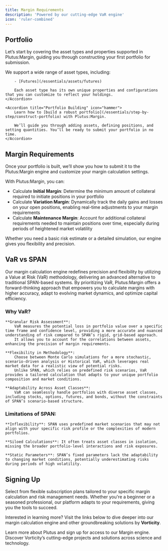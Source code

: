```yaml
---
title: Margin Requirements
description: 'Powered by our cutting-edge VaR engine'
icon: 'ruler-combined'
---
```


## Portfolio

Let’s start by covering the asset types and properties supported in Plutus:Margin, guiding you through constructing your first portfolio for submission.

<AccordionGroup>
    <Accordion title="Asset Types" icon="layer-group">
        We support a wide range of asset types, including:

        - [Futures](/essentials/assets/futures)

        Each asset type has its own unique properties and configurations that you can customize to reflect your holdings.
    </Accordion>

    <Accordion title="Portfolio Building" icon="hammer">
        Learn how to [build a robust portfolio](/essentials/step-by-step/construct-portfolio) with Plutus:Margin.

        We’ll guide you through adding assets, defining positions, and setting quantities. You’ll be ready to submit your portfolio in no time.
    </Accordion>
</AccordionGroup>

## Margin Requirements

Once your portfolio is built, we’ll show you how to submit it to the Plutus:Margin engine and customize your margin calculation settings.

With Plutus:Margin, you can:
- Calculate **Initial Margin**: Determine the minimum amount of collateral required to initiate positions in your portfolio
- Calculate **Variation Margin**: Dynamically track the daily gains and losses on your open positions, enabling real-time adjustments to your margin requirements
- Calculate **Maintenance Margin**: Account for additional collateral requirements needed to maintain positions over time, especially during periods of heightened market volatility

Whether you need a basic risk estimate or a detailed simulation, our engine gives you flexibility and precision.

## VaR vs SPAN

Our margin calculation engine redefines precision and flexibility by utilizing a Value at Risk (VaR) methodology, delivering an advanced alternative to traditional SPAN-based systems.
By prioritizing VaR, Plutus:Margin offers a forward-thinking approach that empowers you to calculate margins with higher accuracy, adapt to evolving market dynamics, and optimize capital efficiency.

### Why VaR?

    **Granular Risk Assessment**:
        VaR measures the potential loss in portfolio value over a specific time frame and confidence level, providing a more accurate and nuanced understanding of risk compared to SPAN’s rigid, grid-based approach.
        It allows you to account for the correlations between assets, enhancing the precision of margin requirements.

    **Flexibility in Methodology**:
        Choose between Monte Carlo simulations for a more stochastic, scenario-driven analysis or Historical VaR, which leverages real market data for a realistic view of potential risks.
        Unlike SPAN, which relies on predefined risk scenarios, VaR provides a tailored calculation that adapts to your unique portfolio composition and market conditions.

    **Adaptability Across Asset Classes**:
        VaR can seamlessly handle portfolios with diverse asset classes, including stocks, options, futures, and bonds, without the constraints of SPAN’s scenario-based structure.

### Limitations of SPAN:

    **Inflexibility**: SPAN uses predefined market scenarios that may not align with your specific risk profile or the complexities of modern portfolios.

    **Siloed Calculations**: It often treats asset classes in isolation, missing the broader portfolio-level interactions and risk exposures.
    
    **Static Parameters**: SPAN’s fixed parameters lack the adaptability to changing market conditions, potentially underestimating risks during periods of high volatility.

## Signing Up

Select from flexible subscription plans tailored to your specific margin calculation and risk management needs. Whether you're a beginner or a seasoned professional, our platform adapts to your requirements, giving you the tools to succeed.

Interested in learning more? Visit the links below to dive deeper into our margin calculation engine and other groundbreaking solutions by **Vorticity**.

<CardGroup cols={2}>
  <Card
    title="Plutus:Margin"
    icon="pen-to-square"
    href="https://www.plutus.vorticity.xyz"
  >
    Learn more about Plutus and sign up for access to our Margin engine.
  </Card>
  <Card
    title="Vorticity"
    icon="image"
    href="https://www.vorticity.xyz"
  >
    Discover Vorticity’s cutting-edge projects and solutions across science and technology.
  </Card>
</CardGroup>